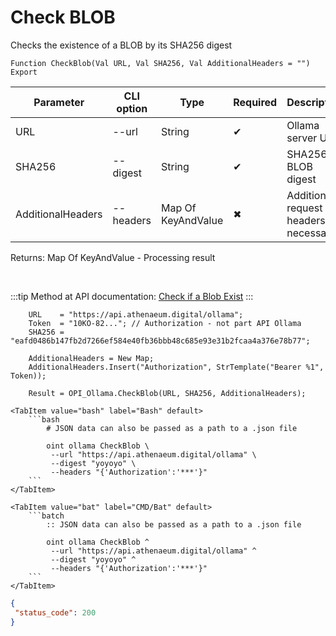 ﻿---
sidebar_position: 2
description: Check BLOB and other functions to work with Ollama in the Open Integration Package, a free open-source integration library for 1C:Enterprise 8, OneScript and CLI
keywords: [1C, 1С, 1С:Enterprise, 1С:Enterprise 8.3, API, Integration, Services, Exchange, OneScript, CLI, Ollama]
---


# Check BLOB
 Checks the existence of a BLOB by its SHA256 digest



`Function CheckBlob(Val URL, Val SHA256, Val AdditionalHeaders = "") Export`

  | Parameter | CLI option | Type | Required | Description |
  |-|-|-|-|-|
  | URL | --url | String | &#x2714; | Ollama server URL |
  | SHA256 | --digest | String | &#x2714; | SHA256 BLOB digest |
  | AdditionalHeaders | --headers | Map Of KeyAndValue | &#x2716; | Additional request headers, if necessary |

  
  Returns:  Map Of KeyAndValue - Processing result

<br/>

:::tip
Method at API documentation: [Check if a Blob Exist](https://github.com/ollama/ollama/blob/main/docs/api.md#check-if-a-blob-exists)
:::
<br/>



```bsl title="1C:Enterprise/OneScript code example"
    URL    = "https://api.athenaeum.digital/ollama";
    Token  = "10KO-82..."; // Authorization - not part API Ollama
    SHA256 = "eafd0486b147fb2d7266ef584e40fb36bbb48c685e93e31b2fcaa4a376e78b77";

    AdditionalHeaders = New Map;
    AdditionalHeaders.Insert("Authorization", StrTemplate("Bearer %1", Token));

    Result = OPI_Ollama.CheckBlob(URL, SHA256, AdditionalHeaders);
```
 

 <Tabs>
  
    <TabItem value="bash" label="Bash" default>
        ```bash
            # JSON data can also be passed as a path to a .json file
            
            oint ollama CheckBlob \
             --url "https://api.athenaeum.digital/ollama" \
             --digest "yoyoyo" \
             --headers "{'Authorization':'***'}"
        ```
    </TabItem>
  
    <TabItem value="bat" label="CMD/Bat" default>
        ```batch
            :: JSON data can also be passed as a path to a .json file
            
            oint ollama CheckBlob ^
             --url "https://api.athenaeum.digital/ollama" ^
             --digest "yoyoyo" ^
             --headers "{'Authorization':'***'}"
        ```
    </TabItem>
</Tabs>


```json title="Result"
{
 "status_code": 200
}
```
